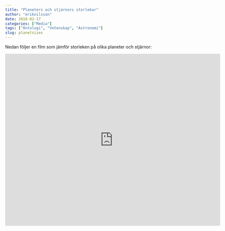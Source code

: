 ```yaml
---
title: "Planeters och stjärnors storlekar"
author: "eriknilsson"
date: 2018-02-17
categories: ["Media"]
tags: ["Ontologi", "Vetenskap", "Astronomi"]
slug: planetsizes
---
```


Nedan följer en film som  jämför storleken på olika planeter och stjärnor:

<iframe width="694" height="555" src="https://www.youtube.com/embed/HEheh1BH34Q" frameborder="0" allow="autoplay; encrypted-media" allowfullscreen></iframe>
